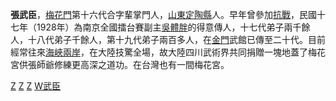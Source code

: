 {{unreferenced|time=2011-05-07}}
'''張武臣'''，[[梅花門|梅花門]]第十六代合字輩掌門人，[[山東|山東]][[定陶縣|定陶縣]]人。早年曾參加[[抗日战争|抗戰]]，民國十七年（1928年）為南京全國擂台賽副主[[吳體胖|吳體胖]]的得意傳人，十七代弟子兩千餘人，十八代弟子千餘人，第十九代弟子兩百多人，在[[金門|金門]]武館已傳至二十代。目前經常往來[[海峽兩岸|海峽兩岸]]，在大陸技驚全場，故大陸四川武術界共同捐贈一塊地蓋了梅花宮供張師爺修練更高深之道功。在台灣也有一間梅花宮。

[[Category:中国武术家|Z]]
[[Category:台灣戰後山東移民|Z]]
[[Category:定陶人|Z]]
[[Category:张姓|W武臣]]